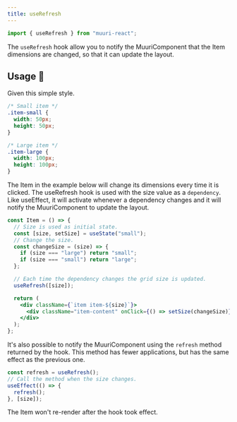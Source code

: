 ```yaml
---
title: useRefresh
---
```


```js
import { useRefresh } from "muuri-react";
```

The `useRefresh` hook allow you to notify the MuuriComponent that the Item dimensions are changed, so that it can update the layout.

## Usage 📖

Given this simple style.

```css
/* Small item */
.item-small {
  width: 50px;
  height: 50px;
}

/* Large item */
.item-large {
  width: 100px;
  height: 100px;
}
```

The Item in the example below will change its dimensions every time it is clicked.
The useRefresh hook is used with the size value as a `dependency`. Like useEffect, it will activate whenever a dependency changes and it will notify the MuuriComponent to update the layout.

```jsx
const Item = () => {
  // Size is used as initial state.
  const [size, setSize] = useState("small");
  // Change the size.
  const changeSize = (size) => {
    if (size === "large") return "small";
    if (size === "small") return "large";
  };

  // Each time the dependency changes the grid size is updated.
  useRefresh([size]);

  return (
    <div className={`item item-${size}`}>
      <div className="item-content" onClick={() => setSize(changeSize)} />
    </div>
  );
};
```

It's also possible to notify the MuuriComponent using the `refresh` method returned by the hook. This method has fewer applications, but has the same effect as the previous one.

```jsx
const refresh = useRefresh();
// Call the method when the size changes.
useEffect(() => {
  refresh();
}, [size]);
```

The Item won't re-render after the hook took effect.
